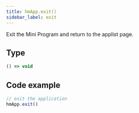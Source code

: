 ```yaml
---
title: hmApp.exit()
sidebar_label: exit
---
```


Exit the Mini Program and return to the applist page.

## Type

```ts
() => void
```

## Code example

```js
// exit the application
hmApp.exit()
```
